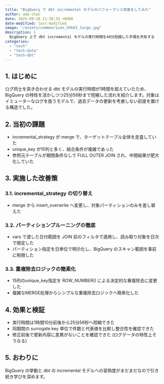 ```yaml
---
title: "BigQuery で dbt incremental モデルのパフォーマンス改善をしてみた"
author: uma-chan
date: 2025-09-28 21:38:33 +0900
date-modified: last-modified
image: "/assets/common/icon_hhkb3_large.jpg"
description: |
  BigQuery 上で dbt incremental モデルの実行時間を40分短縮した手順を共有する
categories:
  - "tech"
  - "tech-data"
  - "tech-dbt"
---
```


## 1. はじめに

ログ同士を突き合わせる dbt モデルの実行時間が1時間を超えていたため、BigQuery の特性を活かしつつ25分56秒まで短縮した流れを紹介します。対象はイミューターなログを扱うモデルで、過去データの更新を考慮しない前提を置ける構造でした。

## 2. 当初の課題

- incremental_strategy が merge で、ターゲットテーブル全体を走査していた
- unique_key が15列と多く、結合条件が複雑であった
- 参照元テーブルが期間条件なしで FULL OUTER JOIN され、中間結果が肥大化していた

## 3. 実施した改善策

### 3.1. incremental_strategy の切り替え

- merge から insert_overwrite へ変更し、対象パーティションのみを差し替えた

### 3.2. パーティションプルーニングの徹底

- vars で渡した日付範囲を JOIN 前のフィルタで適用し、読み取り対象を日次で限定した
- パーティション指定を日単位で明示化し、BigQuery のスキャン範囲を事前に制限した

### 3.3. 重複除去ロジックの簡素化

- 15列のunique_key指定を ROW_NUMBER() による決定的な重複除去に変更した
- 複雑なMERGE処理からシンプルな重複除去ロジックへ簡素化した

## 4. 効果と検証

- 実行時間は1時間10分前後から25分56秒へ短縮できた
- 同期間の surrogate key 単位で件数と代表値を比較し整合性を確認できた
- 修正前後で更新内容に差異がないことを確認できた (ログデータの特性上そうなる)

## 5. おわりに

BigQuery の挙動と dbt の incremental モデルへの習熟度がまだまだなので引き続き学びを深めます。
